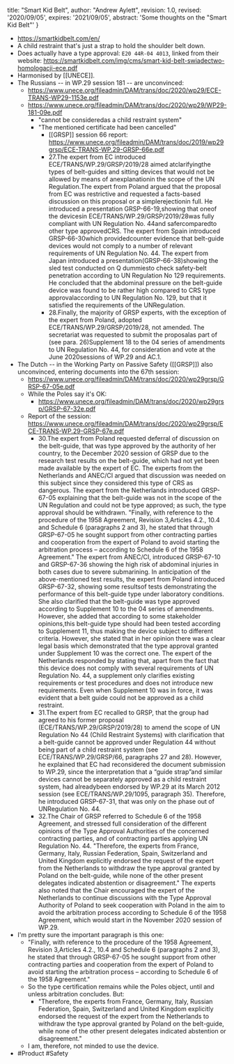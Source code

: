   title: "Smart Kid Belt",
  author: "Andrew Aylett",
  revision: 1.0,
  revised: '2020/09/05',
  expires: '2021/09/05',
  abstract: 'Some thoughts on the "Smart Kid Belt"'
}

- https://smartkidbelt.com/en/
- A child restraint that's just a strap to hold the shoulder belt down.
- Does actually have a type approval: `E20 44R-04 4013`, linked from their website: https://smartkidbelt.com/img/cms/smart-kid-belt-swiadectwo-homologacji-ece.pdf
- Harmonised by [[UNECE]].
- The Russians -- in WP.29 session 181 -- are unconvinced:
    - https://www.unece.org/fileadmin/DAM/trans/doc/2020/wp29/ECE-TRANS-WP29-1153e.pdf
    - https://www.unece.org/fileadmin/DAM/trans/doc/2020/wp29/WP29-181-09e.pdf
        - "cannot be consideredas a child restraint system"
        - "The mentioned certificate had been cancelled"
            - [[GRSP]] session 66 report: https://www.unece.org/fileadmin/DAM/trans/doc/2019/wp29grsp/ECE-TRANS-WP.29-GRSP-66e.pdf
            - 27.The   expert   from   EC   introduced   ECE/TRANS/WP.29/GRSP/2019/28 aimed   atclarifyingthe types of belt-guides and sitting devices that would not be allowed by means of anexplanationin the scope of the UN Regulation.The expert from Poland argued that the proposal from EC was restrictive and requested a facts-based discussion on this proposal or a simplerejectionin full. He introduced a presentation GRSP-66-19,showing that oneof the devicesin ECE/TRANS/WP.29/GRSP/2019/28was fully compliant with UN Regulation No. 44and safercomparedto other type approvedCRS. The expert from Spain introduced GRSP-66-30which providedcounter  evidence that  belt-guide devices would  not  comply  to  a number of relevant requirements of UN Regulation No. 44. The expert from Japan introduced a presentation(GRSP-66-38)showing the sled test conducted on Q dummiesto check safety-belt  penetration according  to  UN  Regulation  No  129  requirements.  He  concluded  that the abdominal pressure on the belt-guide device was found to be rather high compared to CRS type approvalaccording to UN Regulation No. 129, but that it satisfied the requirements of the UNRegulation.
            - 28.Finally, the majority of GRSP experts, with the exception of the expert from Poland, adopted ECE/TRANS/WP.29/GRSP/2019/28, not amended. The secretariat was requested to submit the proposalas part of (see para. 26)Supplement 18 to the 04 series of amendments to UN Regulation No. 44, for consideration and vote at the June 2020sessions of WP.29 and AC.1.
- The Dutch -- in the Working Party on Passive Safety ([[GRSP]]) also unconvinced, entering documents into the 67th session:
    - https://www.unece.org/fileadmin/DAM/trans/doc/2020/wp29grsp/GRSP-67-05e.pdf
    - While the Poles say it's OK:
        - https://www.unece.org/fileadmin/DAM/trans/doc/2020/wp29grsp/GRSP-67-32e.pdf
    - Report of the session: https://www.unece.org/fileadmin/DAM/trans/doc/2020/wp29grsp/ECE-TRANS-WP.29-GRSP-67e.pdf
        - 30.The expert from Poland requested deferral of discussion on the belt-guide, that was type approved by the authority of her country, to the December 2020 session of GRSP due to the research test results on the belt-guide, which had not yet been made available by the expert of EC. The experts from the Netherlands and ANEC/CI argued that discussion  was needed on this subject since they considered this type of CRS as dangerous. The expert from the Netherlands introduced GRSP-67-05 explaining that the belt-guide was not in the scope of the UN Regulation and could not be type approved; as such, the type approval should be withdrawn.  "Finally,  with reference to  the  procedure  of  the  1958  Agreement,  Revision  3,Articles 4.2., 10.4 and Schedule 6 (paragraphs 2 and 3), he stated that through GRSP-67-05 he sought support from other contracting parties and cooperation from the expert of Poland to avoid starting the arbitration process – according to Schedule 6 of the 1958 Agreement." The expert from ANEC/CI, introduced GRSP-67-10 and GRSP-67-36 showing the high risk of abdominal injuries in both cases due to severe submarining. In anticipation of the above-mentioned test results, the expert from Poland introduced GRSP-67-32, showing some resultsof tests demonstrating the performance of this belt-guide type under laboratory conditions. She also clarified that the belt-guide was type approved according to Supplement 10 to the 04 series of amendments. However, she added that according to some stakeholder opinions,this  belt-guide  type  should had  been  tested  according  to  Supplement  11,  thus  making  the  device subject to different criteria. However, she stated that in her opinion there was a clear legal basis which demonstrated that the type approval granted under Supplement 10 was the correct one. The expert of the Netherlands responded by stating that, apart from the fact that this  device  does  not  comply  with  several  requirements  of  UN  Regulation  No.  44,  a  supplement  only  clarifies  existing  requirements  or  test  procedures  and  does  not  introduce new requirements. Even when Supplement 10 was in force, it was evident that a belt guide could not be approved as a child restraint.
        - 31.The  expert  from  EC  recalled  to  GRSP,  that  the  group  had agreed to his  former proposal (ECE/TRANS/WP.29/GRSP/2019/28) to amend the scope of UN Regulation No 44 (Child Restraint  Systems)  with  clarification  that a  belt-guide  cannot  be  approved  under  Regulation     44     without     being     part     of     a     child     restraint     system     (see ECE/TRANS/WP.29/GRSP/66, paragraphs 27 and 28). However, he explained that EC had reconsidered the document submission to WP.29, since the interpretation that a “guide strap”and  similar  devices  cannot  be  separately  approved  as  a  child  restraint  system,  had  alreadybeen endorsed  by  WP.29  at  its  March  2012  session  (see  ECE/TRANS/WP.29/1095, paragraph 35). Therefore, he introduced GRSP-67-31, that was only on the phase out of UNRegulation No. 44.
        - 32.The Chair of GRSP referred to Schedule 6 of the 1958 Agreement, and stressed full consideration of  the different opinions of  the  Type  Approval  Authorities  of  the  concerned contracting parties, and of contracting parties applying UN Regulation No. 44. "Therefore, the experts  from  France,  Germany,  Italy,  Russian  Federation,  Spain,  Switzerland  and United Kingdom explicitly endorsed the request of the expert from the Netherlands to withdraw the type approval granted by Poland on the belt-guide, while none of the other present delegates indicated abstention or disagreement." The experts also noted that the Chair encouraged the expert  of  the  Netherlands  to  continue  discussions  with the Type  Approval  Authority  of Poland to seek cooperation with Poland in the aim to avoid the arbitration process according to Schedule 6 of the 1958 Agreement, which would start in the November 2020 session of WP.29.
- I'm pretty sure the important paragraph is this one:
    - "Finally,  with reference to  the  procedure  of  the  1958  Agreement,  Revision  3,Articles 4.2., 10.4 and Schedule 6 (paragraphs 2 and 3), he stated that through GRSP-67-05 he sought support from other contracting parties and cooperation from the expert of Poland to avoid starting the arbitration process – according to Schedule 6 of the 1958 Agreement."
    - So the type certification remains while the Poles object, until and unless arbitration concludes.  But:
        - "Therefore, the experts  from  France,  Germany,  Italy,  Russian  Federation,  Spain,  Switzerland  and United Kingdom explicitly endorsed the request of the expert from the Netherlands to withdraw the type approval granted by Poland on the belt-guide, while none of the other present delegates indicated abstention or disagreement."
    - I am, therefore, not minded to use the device.
- #Product #Safety
